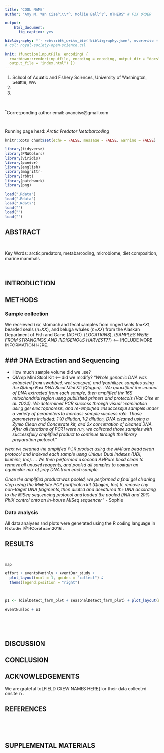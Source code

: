 ---
title: 'COOL NAME'
author: "Amy M. Van Cise^1\\*^, Mollie Ball^1^, OTHERS" # FIX ORDER

output: 
    html_document:
      fig_caption: yes

bibliography: "`r rbbt::bbt_write_bib('bibliography.json', overwrite = TRUE)`"
# csl: royal-society-open-science.csl

knit: (function(inputFile, encoding) {
  rmarkdown::render(inputFile, encoding = encoding, output_dir = "docs",
  output_file = "index.html") })
---

1. School of Aquatic and Fishery Sciences, University of Washington, Seattle, WA
2. 
3. 

<br>

^\*^Corresponding author email: avancise\@gmail.com 

<br>

Running page head: *Arctic Predator Metabarcoding*

```{r setup, include=FALSE}
knitr::opts_chunk$set(echo = FALSE, message = FALSE, warning = FALSE)

library(tidyverse)
library(PNWColors)
library(viridis)
library(pander)
library(english)
library(magrittr)
library(rbbt)
library(patchwork)
library(png)

load(".Rdata")
load(".Rdata")
load(".Rdata")
load("")
load("")
load("")
```

## ABSTRACT {-#ABSTRACT}


<br>

Key Words: arctic predators, metabarcoding, microbiome, diet composition, marine mammals

<br>

## INTRODUCTION {-#INTRODUCTION}


## METHODS {-#METHODS}

### Sample collection
We receieved (*xx*) stomach and fecal samples from ringed seals (*n=XX*), bearded seals (*n=XX*), and beluga whales (*n=XX*) from the Alaskan Department of Fish and Game (ADFG). (*LOCATIONS*), (*SAMPLES WERE FROM STRANGINGS AND INDIGENOUS HARVEST??*) <-- INCLUDE MORE INFORMATION HERE.

### DNA Extraction and Sequencing
- 
- How much sample volume did we use?
- QIAmp Mini Stool Kit <-- did we modify?
"*Whole genomic DNA was extracted from swabbed, wet scooped, and lyophilized samples using the QIAmp Fast DNA Stool Mini Kit (Qiagen). . We quantified the amount of DNA extracted from each sample, then amplified the 16S mitochondrial region using published primers and protocols (Van Cise et al. 2024). We determined PCR success through visual examination using gel electrophoresis, and re-amplified unsuccessful samples under a variety of parameters to increase sample success rate. Those parameters included: 1:10 dilution, 1:2 dilution, DNA cleaned using a Zymo Clean and Concetrate kit, and 2x concetration of cleaned DNA. After all iterations of PCR1 were run, we collected those samples with successfully amplified product to continue through the library preparation protocol." *

*Next we cleaned the amplified PCR product using the AMPure bead clean protocol and indexed each sample using Unique Dual Indexes (UDI, Illumina, Inc). ... We then performed a second AMPure bead clean to remove all unused reagents, and pooled all samples to contain an equimolar mix of prey DNA from each sample.*

*Once the amplified product was pooled, we performed a final gel cleaning step using the MinElute PCR purificaton kit (Qiagen, Inc) to remove any non-target DNA fragments, then diluted and denatured the DNA according to the MiSeq sequencing protocol and loaded the pooled DNA and 20% PhiX control onto an in-house MiSeq sequencer.*"
 - Sophie




### Data analysis

All data analyses and plots were generated using the R coding language in R studio [@RCoreTeam2016]. 

## RESULTS {-#RESULTS}


<br>
```{r farm.location, fig.height = 6, fig.width = 8, fig.align = 'center', fig.cap = "Figure 1. Location of the two farm sites used in this study, near the Romero and Media Luna reefs off the southwestern coast of Puerto Rico in the Gulf of Mexico."}

map

```

```{r data_summary, fig.height = 6, fig.width = 8, fig.align = 'center', fig.cap = "Figure 2. Top: Recording effort in each month and year at both farm sites. Middle: Normalized number of farm interactions detected in each month and year throughout the study period. Bottom: Duration of farm interactions over the study period. The large figure highlights the duration of most farm interactions, while the inset shows outlier interactions."}

effort + eventsMonthly + eventDur_study + 
  plot_layout(ncol = 1, guides = "collect") &
  theme(legend.position = "right")

```

<br>

```{r detect_prob, fig.align = 'center', fig.cap = "Figure 3. Predicted binomial probability of the occurence of a farm interaction at each farm site. The left plot shows the proportion of click-positive minutes observed at each farm location. The right shows predicted probability of detection based on GAM model output. The top panel shows the effect of diel proximity to sunrise or sunset on interaction probability at each farm site, while the bottom panel shows the effect of Julian Day on interaction probability at each farm site."}

p1 <- (dielDetect_farm_plot + seasonalDetect_farm_plot) + plot_layout(ncol = 1, axes = "collect_y", guides = "collect")

eventNumloc + p1
```

<br>


<br>

## DISCUSSION {-#DISCUSSION}
 
## CONCLUSION {-}

## ACKNOWLEDGEMENTS
We are grateful to [FIELD CREW NAMES HERE] for their data collected onsite in .
    
## REFERENCES {-#REFERENCES}
<div id="refs"></div>

<br>

<br>

## SUPPLEMENTAL MATERIALS
